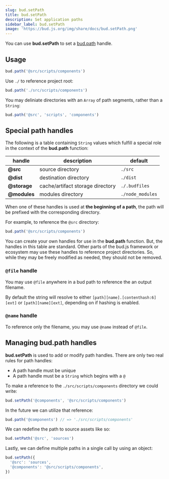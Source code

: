 ```yaml
---
slug: bud.setPath
title: bud.setPath
description: Set application paths
sidebar_label: bud.setPath
image: 'https://bud.js.org/img/share/docs/bud.setPath.png'
---
```


You can use **bud.setPath** to set a [bud.path](/docs/bud.path) handle.

## Usage

```ts
bud.path('@src/scripts/components')
```

Use `./` to reference project root:

```ts
bud.path('./src/scripts/components')
```

You may deliniate directories with an `Array` of path segments, rather than a `String`:

```ts
bud.path('@src', 'scripts', 'components')
```

## Special path handles

The following is a table containing `String` values which fulfill a special role in the context of the **bud.path** function:

| handle       | description                      | default          |
| ------------ | -------------------------------- | ---------------- |
| **@src**     | source directory                 | `./src`          |
| **@dist**    | destination directory            | `./dist`         |
| **@storage** | cache/artifact storage directory | `./.budfiles`    |
| **@modules** | modules directory                | `./node_modules` |

When one of these handles is used at **the beginning of a path**, the path will be
prefixed with the corresponding directory.

For example, to reference the `@src` directory:

```ts
bud.path('@src/scripts/components')
```

You can create your own handles for use in the **bud.path** function. But, the handles in this table are standard.
Other parts of the bud.js framework or ecosystem may use these handles to reference project directories.
So, while they may be freely modified as needed, they should not be removed.

### `@file` handle

You may use `@file` anywhere in a bud path to reference the an output filename.

By default the string will resolve to either `[path][name].[contenthash:6][ext]` or `[path][name][ext]`, depending on if hashing is enabled.

### `@name` handle

To reference only the filename, you may use `@name` instead of `@file`.

## Managing **bud.path** handles

**bud.setPath** is used to add or modify path handles. There are only two real rules for path handles:

- A path handle must be unique
- A path handle must be a `String` which begins with a `@`

To make a reference to the `./src/scripts/components` directory we could write:

```ts
bud.setPath('@components', '@src/scripts/components')
```

In the future we can utilize that reference:

```ts
bud.path('@components') // => './src/scripts/components'
```

We can redefine the path to source assets like so:

```ts
bud.setPath('@src', 'sources')
```

Lastly, we can define multiple paths in a single call by using an object:

```ts
bud.setPath({
  '@src': 'sources',
  '@components': '@src/scripts/components',
})
```
